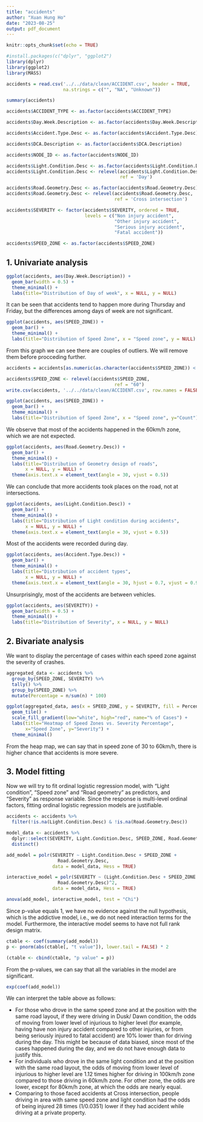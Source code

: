 ```yaml
---
title: "accidents"
author: "Xuan Hung Ho"
date: "2023-08-25"
output: pdf_document
---
```


```r
knitr::opts_chunk$set(echo = TRUE)

#install.packages(c("dplyr", "ggplot2")
library(dplyr)
library(ggplot2)
library(MASS)
```


```r
accidents = read.csv('../../data/clean/ACCIDENT.csv', header = TRUE, 
                     na.strings = c("", "NA", "Unknown"))

summary(accidents)
```

```r
accidents$ACCIDENT_TYPE <- as.factor(accidents$ACCIDENT_TYPE)

accidents$Day.Week.Description <- as.factor(accidents$Day.Week.Description)

accidents$Accident.Type.Desc <- as.factor(accidents$Accident.Type.Desc)

accidents$DCA.Description <- as.factor(accidents$DCA.Description)

accidents$NODE_ID <- as.factor(accidents$NODE_ID)

accidents$Light.Condition.Desc <- as.factor(accidents$Light.Condition.Desc)
accidents$Light.Condition.Desc <- relevel(accidents$Light.Condition.Desc,
                                          ref = 'Day')

accidents$Road.Geometry.Desc <- as.factor(accidents$Road.Geometry.Desc)
accidents$Road.Geometry.Desc <- relevel(accidents$Road.Geometry.Desc, 
                                        ref = 'Cross intersection')

accidents$SEVERITY <- factor(accidents$SEVERITY, ordered = TRUE, 
                             levels = c("Non injury accident", 
                                        "Other injury accident", 
                                        "Serious injury accident", 
                                        "Fatal accident"))

accidents$SPEED_ZONE <- as.factor(accidents$SPEED_ZONE)
```

## 1. Univariate analysis

```r
ggplot(accidents, aes(Day.Week.Description)) + 
  geom_bar(width = 0.5) +
  theme_minimal() +
  labs(title="Distribution of Day of week", x = NULL, y = NULL)
```

It can be seen that accidents tend to happen more during Thursday and Friday, but the differences among days of week are not significant.

```r
ggplot(accidents, aes(SPEED_ZONE)) + 
  geom_bar() +
  theme_minimal() +
  labs(title="Distribution of Speed Zone", x = "Speed zone", y = NULL)
```

From this graph we can see there are couples of outliers. We will remove them before procceding further.

```r
accidents = accidents[as.numeric(as.character(accidents$SPEED_ZONE)) < 200, ]

accidents$SPEED_ZONE <- relevel(accidents$SPEED_ZONE, 
                                        ref = "60")
write.csv(accidents, '../../data/clean/ACCIDENT.csv', row.names = FALSE)

ggplot(accidents, aes(SPEED_ZONE)) + 
  geom_bar() +
  theme_minimal() +
  labs(title="Distribution of Speed Zone", x = "Speed zone", y="Count")
```
We observe that most of the accidents happened in the 60km/h zone, which we are not expected.

```r
ggplot(accidents, aes(Road.Geometry.Desc)) + 
  geom_bar() +
  theme_minimal() +
  labs(title="Distribution of Geometry design of roads", 
       x = NULL, y = NULL) +
  theme(axis.text.x = element_text(angle = 30, vjust = 0.5))
```

We can conclude that more accidents took places on the road, not at intersections.

```r
ggplot(accidents, aes(Light.Condition.Desc)) + 
  geom_bar() +
  theme_minimal() +
  labs(title="Distribution of Light condition during accidents", 
       x = NULL, y = NULL) +
  theme(axis.text.x = element_text(angle = 30, vjust = 0.5))
```

Most of the accidents were recorded during day.

```r
ggplot(accidents, aes(Accident.Type.Desc)) + 
  geom_bar() +
  theme_minimal() +
  labs(title="Distribution of accident types", 
       x = NULL, y = NULL) +
  theme(axis.text.x = element_text(angle = 30, hjust = 0.7, vjust = 0.9))
```

Unsurprisingly, most of the accidents are between vehicles.

```r
ggplot(accidents, aes(SEVERITY)) + 
  geom_bar(width = 0.5) +
  theme_minimal() +
  labs(title="Distribution of Severity", x = NULL, y = NULL)
```

## 2. Bivariate analysis

We want to display the percentage of cases within each speed zone against the severity of crashes.

```r
aggregated_data <- accidents %>%
  group_by(SPEED_ZONE, SEVERITY) %>%
  tally() %>%
  group_by(SPEED_ZONE) %>%
  mutate(Percentage = n/sum(n) * 100)

ggplot(aggregated_data, aes(x = SPEED_ZONE, y = SEVERITY, fill = Percentage)) +
  geom_tile() + 
  scale_fill_gradient(low="white", high="red", name="% of Cases") + 
  labs(title="Heatmap of Speed Zones vs. Severity Percentage", 
       x="Speed Zone", y="Severity") + 
  theme_minimal()
```

From the heap map, we can say that in speed zone of 30 to 60km/h, there is higher chance that accidents is more severe.

## 3. Model fitting

Now we will try to fit ordinal logistic regression model, with "Light condition", "Speed zone" and "Road geometry" as predictors, and "Severity" as response variable. Since the response is multi-level ordinal factors, fitting ordinal logistic regression models are justifiable.

```r
accidents <- accidents %>%
  filter(!is.na(Light.Condition.Desc) & !is.na(Road.Geometry.Desc))

model_data <- accidents %>%
  dplyr::select(SEVERITY, Light.Condition.Desc, SPEED_ZONE, Road.Geometry.Desc) %>%
  distinct()

add_model = polr(SEVERITY ~ Light.Condition.Desc + SPEED_ZONE + 
                   Road.Geometry.Desc,
                 data = model_data, Hess = TRUE)

interactive_model = polr(SEVERITY ~ (Light.Condition.Desc + SPEED_ZONE + 
                   Road.Geometry.Desc)^2,
                 data = model_data, Hess = TRUE)

anova(add_model, interactive_model, test = "Chi")
```

Since p-value equals 1, we have no evidence against the null hypothesis, which is the addictive model, i.e., we do not need interaction terms for the model. Furthermore, the interactive model seems to have not full rank design matrix.


```r
ctable <- coef(summary(add_model))
p <- pnorm(abs(ctable[, "t value"]), lower.tail = FALSE) * 2

(ctable <- cbind(ctable, "p value" = p))
```
From the p-values, we can say that all the variables in the model are significant.

```r
exp(coef(add_model))
```

We can interpret the table above as follows:

- For those who drove in the same speed zone and at the position with the same road layout, if they were driving in Dusk/ Dawn condition, the odds of moving from lower level of injurious to higher level (for example, having have non injury accident compared to other injuries, or from being seriously injured to fatal accident) are 10% lower than for driving during the day. This might be because of data biased, since most of the cases happened during the day, and we do not have enough data to justify this.
- For individuals who drove in the same light condition and at the position with the same road layout, the odds of moving from lower level of injurious to higher level are 1.12 times higher for driving in 100km/h zone compared to those driving in 60km/h zone. For other zone, the odds are lower, except for 80km/h zone, at which the odds are nearly equal.
- Comparing to those faced accidents at Cross intersection, people driving in area with same speed zone and light condition had the odds of being injured 28 times (1/0.0351) lower if they had accident while driving at a private property.